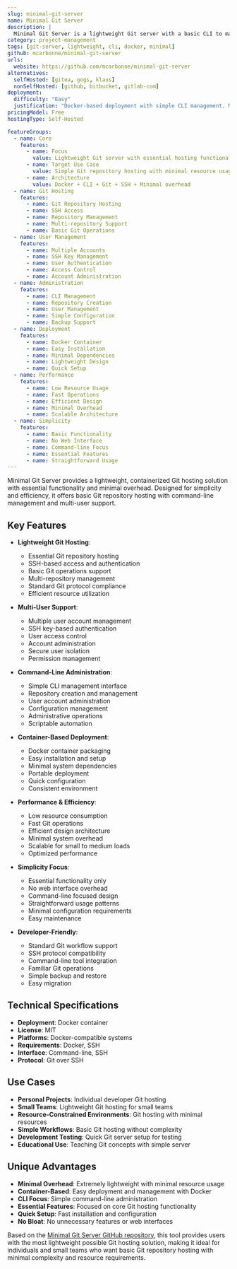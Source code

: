 ```yaml
---
slug: minimal-git-server
name: Minimal Git Server
description: |
  Minimal Git Server is a lightweight Git server with a basic CLI to manage repositories, supporting multiple accounts and running in a container. It provides essential Git hosting functionality with minimal overhead and simple administration.
category: project-management
tags: [git-server, lightweight, cli, docker, minimal]
github: mcarbonne/minimal-git-server
urls:
  website: https://github.com/mcarbonne/minimal-git-server
alternatives:
  selfHosted: [gitea, gogs, klaus]
  nonSelfHosted: [github, bitbucket, gitlab-com]
deployment:
  difficulty: "Easy"
  justification: "Docker-based deployment with simple CLI management. Minimal configuration required and straightforward setup process."
pricingModel: Free
hostingType: Self-Hosted

featureGroups:
  - name: Core
    features:
      - name: Focus
        value: Lightweight Git server with essential hosting functionality
      - name: Target Use Case
        value: Simple Git repository hosting with minimal resource usage
      - name: Architecture
        value: Docker + CLI + Git + SSH + Minimal overhead
  - name: Git Hosting
    features:
      - name: Git Repository Hosting
      - name: SSH Access
      - name: Repository Management
      - name: Multi-repository Support
      - name: Basic Git Operations
  - name: User Management
    features:
      - name: Multiple Accounts
      - name: SSH Key Management
      - name: User Authentication
      - name: Access Control
      - name: Account Administration
  - name: Administration
    features:
      - name: CLI Management
      - name: Repository Creation
      - name: User Management
      - name: Simple Configuration
      - name: Backup Support
  - name: Deployment
    features:
      - name: Docker Container
      - name: Easy Installation
      - name: Minimal Dependencies
      - name: Lightweight Design
      - name: Quick Setup
  - name: Performance
    features:
      - name: Low Resource Usage
      - name: Fast Operations
      - name: Efficient Design
      - name: Minimal Overhead
      - name: Scalable Architecture
  - name: Simplicity
    features:
      - name: Basic Functionality
      - name: No Web Interface
      - name: Command-line Focus
      - name: Essential Features
      - name: Straightforward Usage
---
```


Minimal Git Server provides a lightweight, containerized Git hosting solution with essential functionality and minimal overhead. Designed for simplicity and efficiency, it offers basic Git repository hosting with command-line management and multi-user support.

## Key Features

- **Lightweight Git Hosting**:

  - Essential Git repository hosting
  - SSH-based access and authentication
  - Basic Git operations support
  - Multi-repository management
  - Standard Git protocol compliance
  - Efficient resource utilization

- **Multi-User Support**:

  - Multiple user account management
  - SSH key-based authentication
  - User access control
  - Account administration
  - Secure user isolation
  - Permission management

- **Command-Line Administration**:

  - Simple CLI management interface
  - Repository creation and management
  - User account administration
  - Configuration management
  - Administrative operations
  - Scriptable automation

- **Container-Based Deployment**:

  - Docker container packaging
  - Easy installation and setup
  - Minimal system dependencies
  - Portable deployment
  - Quick configuration
  - Consistent environment

- **Performance & Efficiency**:

  - Low resource consumption
  - Fast Git operations
  - Efficient design architecture
  - Minimal system overhead
  - Scalable for small to medium loads
  - Optimized performance

- **Simplicity Focus**:

  - Essential functionality only
  - No web interface overhead
  - Command-line focused design
  - Straightforward usage patterns
  - Minimal configuration requirements
  - Easy maintenance

- **Developer-Friendly**:
  - Standard Git workflow support
  - SSH protocol compatibility
  - Command-line tool integration
  - Familiar Git operations
  - Simple backup and restore
  - Easy migration

## Technical Specifications

- **Deployment**: Docker container
- **License**: MIT
- **Platforms**: Docker-compatible systems
- **Requirements**: Docker, SSH
- **Interface**: Command-line, SSH
- **Protocol**: Git over SSH

## Use Cases

- **Personal Projects**: Individual developer Git hosting
- **Small Teams**: Lightweight Git hosting for small teams
- **Resource-Constrained Environments**: Git hosting with minimal resources
- **Simple Workflows**: Basic Git hosting without complexity
- **Development Testing**: Quick Git server setup for testing
- **Educational Use**: Teaching Git concepts with simple server

## Unique Advantages

- **Minimal Overhead**: Extremely lightweight with minimal resource usage
- **Container-Based**: Easy deployment and management with Docker
- **CLI Focus**: Simple command-line administration
- **Essential Features**: Focused on core Git hosting functionality
- **Quick Setup**: Fast installation and configuration
- **No Bloat**: No unnecessary features or web interfaces

Based on the [Minimal Git Server GitHub repository](https://github.com/mcarbonne/minimal-git-server), this tool provides users with the most lightweight possible Git hosting solution, making it ideal for individuals and small teams who want basic Git repository hosting with minimal complexity and resource requirements.
